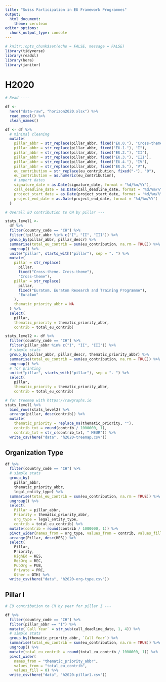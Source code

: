 ```yaml
---
title: "Swiss Participation in EU Framework Programmes"
output: 
  html_document: 
    theme: cerulean
editor_options: 
  chunk_output_type: console
---
```


```r
# knitr::opts_chunk$set(echo = FALSE, message = FALSE)
library(tidyverse)
library(readxl)
library(here)
library(janitor)
```

# H2020

```r

# Read ----

df <-
  here("data-raw", "horizon2020.xlsx") %>%
  read_excel() %>%
  clean_names()

df <- df %>%
  # minimal cleaning
  mutate(
    pillar_abbr = str_replace(pillar_abbr, fixed("EU.0."), "Cross-theme"),
    pillar_abbr = str_replace(pillar_abbr, fixed("EU.1."), "I"),
    pillar_abbr = str_replace(pillar_abbr, fixed("EU.2."), "II"),
    pillar_abbr = str_replace(pillar_abbr, fixed("EU.3."), "III"),
    pillar_abbr = str_replace(pillar_abbr, fixed("EU.4."), "IV"),
    pillar_abbr = str_replace(pillar_abbr, fixed("EU.5."), "V"),
    eu_contribution = str_replace(eu_contribution, fixed("-"), "0"),
    eu_contribution = as.numeric(eu_contribution),
    # import dates
    signature_date = as.Date(signature_date, format = "%d/%m/%Y"),
    call_deadline_date = as.Date(call_deadline_date, format = "%d/%m/%Y"),
    project_start_date = as.Date(project_start_date, format = "%d/%m/%Y"),
    project_end_date = as.Date(project_end_date, format = "%d/%m/%Y")
  )

```


```r

# Overall EU contribution to CH by pillar ---

stats_level1 <-
  df %>%
  filter(country_code == "CH") %>%
  filter(!pillar_abbr %in% c("I", "II", "III")) %>%
  group_by(pillar_abbr, pillar_descr) %>%
  summarise(total_eu_contrib = sum(eu_contribution, na.rm = TRUE)) %>%
  ungroup() %>%
  unite("pillar", starts_with("pillar"), sep = ". ") %>%
  mutate(
    pillar = str_replace(
      pillar,
      fixed("Cross-theme. Cross-theme"),
      "Cross-theme"),
    pillar = str_replace(
      pillar,
      fixed("Euratom. Euratom Research and Training Programme"),
      "Euratom"
    ),
    thematic_priority_abbr = NA
  ) %>%
  select(
    pillar, 
    thematic_priority = thematic_priority_abbr, 
    contrib = total_eu_contrib)

stats_level2 <- df %>%
  filter(country_code == "CH") %>%
  filter(pillar_abbr %in% c("I", "II", "III")) %>%
  # simple stats
  group_by(pillar_abbr, pillar_descr, thematic_priority_abbr) %>%
  summarise(total_eu_contrib = sum(eu_contribution, na.rm = TRUE)) %>%
  ungroup() %>%
  # for printing
  unite("pillar", starts_with("pillar"), sep = ". ") %>%
  select(
    pillar, 
    thematic_priority = thematic_priority_abbr, 
    contrib = total_eu_contrib)

# for treemap with https://rawgraphs.io
stats_level1 %>%
  bind_rows(stats_level2) %>%
  arrange(pillar, desc(contrib)) %>%
  mutate(
    thematic_priority = replace_na(thematic_priority, ""),
    contrib_txt = round(contrib / 1000000, 1),
    contrib_txt = str_c(contrib_txt, " MEUR")) %>%
  write_csv(here("data", "h2020-treemap.csv"))

```

## Organization Type

```r

df %>%
  filter(country_code == "CH") %>%
  # simple stats
  group_by(
    pillar_abbr,
    thematic_priority_abbr,
    legal_entity_type) %>%
  summarise(total_eu_contrib = sum(eu_contribution, na.rm = TRUE)) %>%
  ungroup() %>%
  select(
    Pillar = pillar_abbr,
    Priority = thematic_priority_abbr,
    org_type = legal_entity_type,
    contrib = total_eu_contrib) %>%
  mutate(contrib = round(contrib / 1000000, 1)) %>%
  pivot_wider(names_from = org_type, values_from = contrib, values_fill = 0) %>%
  arrange(Pillar, desc(HES)) %>%
  select(
    Pillar,
    Priority,
    HighEd = HES,
    ResOrg = REC,
    PubOrg = PUB,
    Private = PRC,
    Other = OTH) %>%
  write_csv(here("data", "h2020-org-type.csv"))

```


## Pillar I

```r

# EU contribution to CH by year for pillar I ---

df %>%
  filter(country_code == "CH") %>%
  filter(pillar_abbr == "I") %>%
  mutate(`Call Year` = str_sub(call_deadline_date, 1, 4)) %>% 
  # simple stats
  group_by(thematic_priority_abbr, `Call Year`) %>%
  summarise(total_eu_contrib = sum(eu_contribution, na.rm = TRUE)) %>%
  ungroup() %>%
  mutate(total_eu_contrib = round(total_eu_contrib / 1000000, 1)) %>%
  pivot_wider(
    names_from = "thematic_priority_abbr",
    values_from = "total_eu_contrib",
    values_fill = 0) %>%
  write_csv(here("data", "h2020-pillar1.csv"))
```

